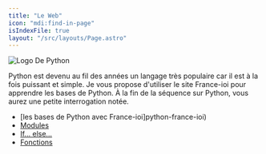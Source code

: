 ```yaml
---
title: "Le Web"
icon: "mdi:find-in-page"
isIndexFile: true
layout: "/src/layouts/Page.astro"
---
```


![Logo De Python](/cours/Python-logo-notext.svg)

Python est devenu au fil des années un langage très populaire car il est à la fois puissant et simple. 
Je vous propose d'utiliser le site France-ioi pour apprendre les bases de Python. 
À la fin de la séquence sur Python, vous aurez une petite interrogation notée.

- [les bases de Python avec France-ioi]python-france-ioi)
- [Modules](modules)
- [If… else…](if-else)
- [Fonctions](fonctions)
